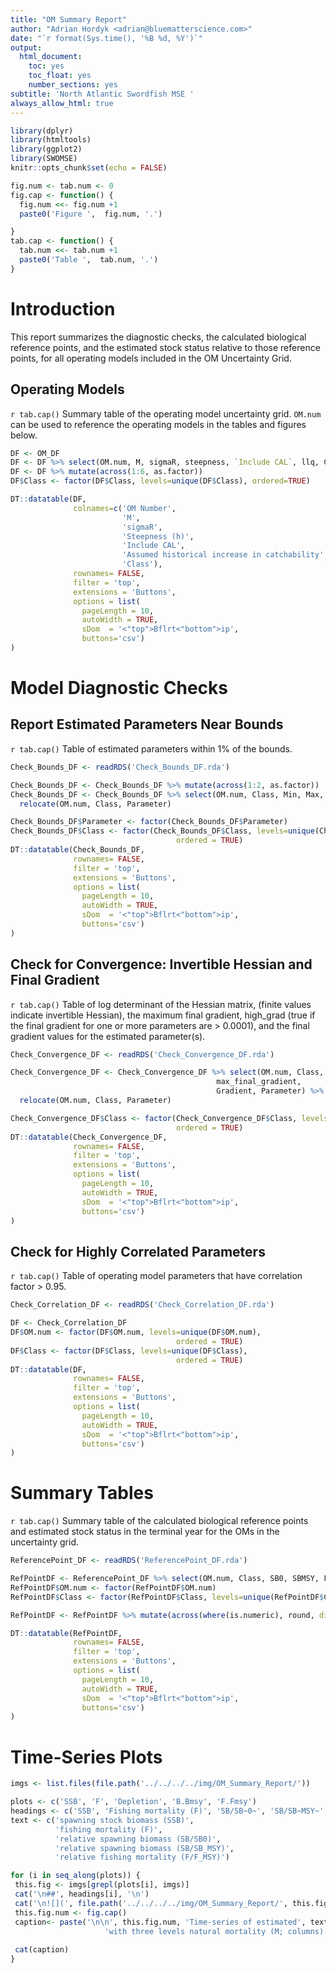 ```yaml
---
title: "OM Summary Report"
author: "Adrian Hordyk <adrian@bluematterscience.com>"
date: "`r format(Sys.time(), '%B %d, %Y')`"
output:
  html_document:
    toc: yes
    toc_float: yes
    number_sections: yes
subtitle: 'North Atlantic Swordfish MSE '
always_allow_html: true
---
```



```r
library(dplyr)
library(htmltools)
library(ggplot2)
library(SWOMSE)
knitr::opts_chunk$set(echo = FALSE)

fig.num <- tab.num <- 0
fig.cap <- function() {
  fig.num <<- fig.num +1
  paste0('Figure ',  fig.num, '.')

} 
tab.cap <- function() {
  tab.num <<- tab.num +1
  paste0('Table ',  tab.num, '.')
}

```

# Introduction

This report summarizes the diagnostic checks, the calculated biological reference points, and the estimated stock status relative to those reference points, for all operating models included in the OM Uncertainty Grid.  

## Operating Models 

`r tab.cap()` Summary table of the operating model uncertainty grid. `OM.num` can be used to reference the operating models in the tables and figures below. 

```r
DF <- OM_DF
DF <- DF %>% select(OM.num, M, sigmaR, steepness, `Include CAL`, llq, Class)
DF <- DF %>% mutate(across(1:6, as.factor))
DF$Class <- factor(DF$Class, levels=unique(DF$Class), ordered=TRUE)

DT::datatable(DF, 
              colnames=c('OM Number',
                         'M',
                         'sigmaR',
                         'Steepness (h)',
                         'Include CAL',
                         'Assumed historical increase in catchability',
                         'Class'),
              rownames= FALSE,
              filter = 'top',
              extensions = 'Buttons',
              options = list(
                pageLength = 10, 
                autoWidth = TRUE,
                sDom  = '<"top">Bflrt<"bottom">ip',
                buttons='csv')
)


```
# Model Diagnostic Checks

## Report Estimated Parameters Near Bounds

`r tab.cap()` Table of estimated parameters within 1% of the bounds.

```r
Check_Bounds_DF <- readRDS('Check_Bounds_DF.rda')

Check_Bounds_DF <- Check_Bounds_DF %>% mutate(across(1:2, as.factor))
Check_Bounds_DF <- Check_Bounds_DF %>% select(OM.num, Class, Min, Max, Value, Parameter) %>%
  relocate(OM.num, Class, Parameter)

Check_Bounds_DF$Parameter <- factor(Check_Bounds_DF$Parameter)
Check_Bounds_DF$Class <- factor(Check_Bounds_DF$Class, levels=unique(Check_Bounds_DF$Class),
                                     ordered = TRUE)
DT::datatable(Check_Bounds_DF,
              rownames= FALSE,
              filter = 'top',
              extensions = 'Buttons',
              options = list(
                pageLength = 10, 
                autoWidth = TRUE,
                sDom  = '<"top">Bflrt<"bottom">ip',
                buttons='csv')
)

```

## Check for Convergence: Invertible Hessian and Final Gradient

`r tab.cap()` Table of log determinant of the Hessian matrix, (finite values indicate invertible Hessian), the maximum final gradient, high_grad (true if the final gradient for one or more parameters are > 0.0001), and the final gradient values for the estimated parameter(s).

```r
Check_Convergence_DF <- readRDS('Check_Convergence_DF.rda')

Check_Convergence_DF <- Check_Convergence_DF %>% select(OM.num, Class,  log_det_hessian, invertible,
                                              max_final_gradient, 
                                              Gradient, Parameter) %>%
  relocate(OM.num, Class, Parameter)

Check_Convergence_DF$Class <- factor(Check_Convergence_DF$Class, levels=unique(Check_Convergence_DF$Class),
                                     ordered = TRUE)
DT::datatable(Check_Convergence_DF,
              rownames= FALSE,
              filter = 'top',
              extensions = 'Buttons',
              options = list(
                pageLength = 10, 
                autoWidth = TRUE,
                sDom  = '<"top">Bflrt<"bottom">ip',
                buttons='csv')
)


```

## Check for Highly Correlated Parameters

`r tab.cap()` Table of operating model parameters that have correlation factor > 0.95.

```r

Check_Correlation_DF <- readRDS('Check_Correlation_DF.rda')

DF <- Check_Correlation_DF
DF$OM.num <- factor(DF$OM.num, levels=unique(DF$OM.num),
                                     ordered = TRUE)
DF$Class <- factor(DF$Class, levels=unique(DF$Class),
                                     ordered = TRUE)
DT::datatable(DF,
              rownames= FALSE,
              filter = 'top',
              extensions = 'Buttons',
              options = list(
                pageLength = 10, 
                autoWidth = TRUE,
                sDom  = '<"top">Bflrt<"bottom">ip',
                buttons='csv')
)


```


# Summary Tables

`r tab.cap()` Summary table of the calculated biological reference points and estimated stock status in the terminal year for the OMs in the uncertainty grid. 

```r
ReferencePoint_DF <- readRDS('ReferencePoint_DF.rda')

RefPointDF <- ReferencePoint_DF %>% select(OM.num, Class, SB0, SBMSY, FMSY, MSY_d, MSY_r, SB, SB_SB0, SB_SBMSY, F_FMSY)
RefPointDF$OM.num <- factor(RefPointDF$OM.num)
RefPointDF$Class <- factor(RefPointDF$Class, levels=unique(RefPointDF$Class),ordered=TRUE)

RefPointDF <- RefPointDF %>% mutate(across(where(is.numeric), round, digits=2))

DT::datatable(RefPointDF,
              rownames= FALSE,
              filter = 'top',
              extensions = 'Buttons',
              options = list(
                pageLength = 10, 
                autoWidth = TRUE,
                sDom  = '<"top">Bflrt<"bottom">ip',
                buttons='csv')
)
```


# Time-Series Plots  


```r
imgs <- list.files(file.path('../../../../img/OM_Summary_Report/'))

plots <- c('SSB', 'F', 'Depletion', 'B.Bmsy', 'F.Fmsy')
headings <- c('SSB', 'Fishing mortality (F)', 'SB/SB~0~', 'SB/SB~MSY~', 'F/F~MSY~')
text <- c('spawning stock biomass (SSB)',
          'fishing mortality (F)',
          'relative spawning biomass (SB/SB0)',
          'relative spawning biomass (SB/SB_MSY)',
          'relative fishing mortality (F/F_MSY)')

```

```r

for (i in seq_along(plots)) {
 this.fig <- imgs[grepl(plots[i], imgs)]
 cat('\n##', headings[i], '\n')
 cat('\n![](', file.path('../../../../img/OM_Summary_Report/', this.fig), ')')
 this.fig.num <- fig.cap()
 caption<- paste('\n\n', this.fig.num, 'Time-series of estimated', text[i], 
                     'with three levels natural mortality (M; columns) and three levels steepness (h; rows), and the Reference OMs and two sets of Robustness OMs (colors). The black dashed line represents the predictions from the 2022 Base Case stock assessment.\n\n\n')
                     
 cat(caption)
}
```

